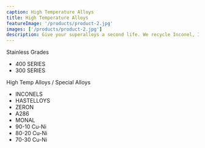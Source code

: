 ```yaml
---
caption: High Temperature Alloys
title: High Temperature Alloys
featureImage: '/products/product-2.jpg'
images: ['/products/product-2.jpg']
description: Give your superalloys a second life. We recycle Inconel, Incoloy, and other high-performance alloys from jet engines, turbines, and industrial equipment.
---
```


Stainless Grades

- 400 SERIES
- 300 SERIES

High Temp Alloys / Special Alloys

- INCONELS
- HASTELLOYS
- ZERON
- A286
- MONAL
- 90-10 Cu-Ni
- 80-20 Cu-Ni
- 70-30 Cu-Ni
